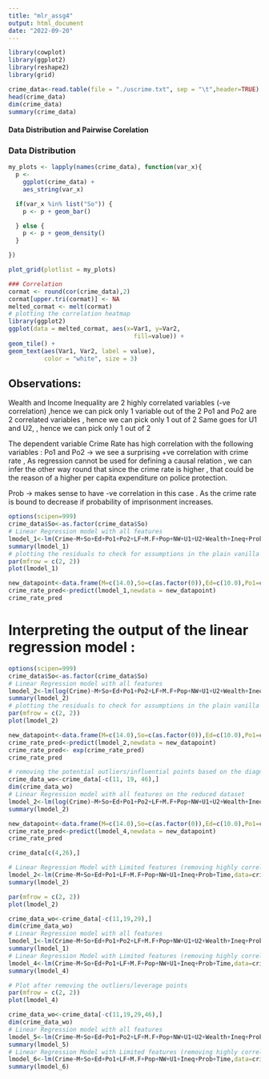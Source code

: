 ```yaml
---
title: "mlr_assg4"
output: html_document
date: "2022-09-20"
---
```


```r
library(cowplot)
library(ggplot2)
library(reshape2)
library(grid)
```


```r
crime_data<-read.table(file = "./uscrime.txt", sep = "\t",header=TRUE)
head(crime_data)
dim(crime_data)
summary(crime_data)
```

#### Data Distribution and Pairwise Corelation
### Data Distribution
```r
my_plots <- lapply(names(crime_data), function(var_x){
  p <- 
    ggplot(crime_data) +
    aes_string(var_x)

  if(var_x %in% list("So")) {
    p <- p + geom_bar()

  } else {
    p <- p + geom_density()
  } 

})

plot_grid(plotlist = my_plots)

### Correlation
cormat <- round(cor(crime_data),2)
cormat[upper.tri(cormat)] <- NA
melted_cormat <- melt(cormat)
# plotting the correlation heatmap
library(ggplot2)
ggplot(data = melted_cormat, aes(x=Var1, y=Var2,
                                   fill=value)) +
geom_tile() +
geom_text(aes(Var1, Var2, label = value),
          color = "white", size = 3)
```
## Observations: 
Wealth and Income Inequality are 2 highly correlated variables (-ve correlation) ,hence we can pick only 1 variable out of the 2
Po1 and Po2 are 2 correlated variables , hence we can pick only 1 out of 2 
Same goes for U1 and U2, , hence we can pick only 1 out of 2 

The dependent variable Crime Rate has high correlation with the following variables :
Po1 and Po2 -> we see a surprising +ve correlation with crime rate , As regression cannot be used for defining a causal relation , we can infer the other way round that since the crime rate is higher , that could be the reason of a higher per capita expenditure on police protection.

Prob -> makes sense to have -ve correlation in this case . As the crime rate is bound to decrease if probability of imprisonment increases.

```r
options(scipen=999)
crime_data$So<-as.factor(crime_data$So)
# Linear Regression model with all features
lmodel_1<-lm(Crime~M+So+Ed+Po1+Po2+LF+M.F+Pop+NW+U1+U2+Wealth+Ineq+Prob+Time,data=crime_data)
summary(lmodel_1)
# plotting the residuals to check for assumptions in the plain vanilla model with all features
par(mfrow = c(2, 2))
plot(lmodel_1)

new_datapoint<-data.frame(M=c(14.0),So=c(as.factor(0)),Ed=c(10.0),Po1=c(12.0),Po2=c(15.5),LF=c(0.640),M.F=c(94.0),Pop=c(150),NW=c(1.1),U1=c(0.120),U2=c(3.6),Wealth=c(3200),Ineq=c(20.1),Prob=c(0.04),Time=c(39.0))
crime_rate_pred<-predict(lmodel_1,newdata = new_datapoint)
crime_rate_pred
```
# Interpreting the output of the linear regression model : 

```r
options(scipen=999)
crime_data$So<-as.factor(crime_data$So)
# Linear Regression model with all features
lmodel_2<-lm(log(Crime)~M+So+Ed+Po1+Po2+LF+M.F+Pop+NW+U1+U2+Wealth+Ineq+Prob+Time,data=crime_data)
summary(lmodel_2)
# plotting the residuals to check for assumptions in the plain vanilla model with all features
par(mfrow = c(2, 2))
plot(lmodel_2)

new_datapoint<-data.frame(M=c(14.0),So=c(as.factor(0)),Ed=c(10.0),Po1=c(12.0),Po2=c(15.5),LF=c(0.640),M.F=c(94.0),Pop=c(150),NW=c(1.1),U1=c(0.120),U2=c(3.6),Wealth=c(3200),Ineq=c(20.1),Prob=c(0.04),Time=c(39.0))
crime_rate_pred<-predict(lmodel_2,newdata = new_datapoint)
crime_rate_pred<- exp(crime_rate_pred)
crime_rate_pred
```

```r
# removing the potential outliers/influential points based on the diagnostic plots of linear regression model
crime_data_wo<-crime_data[-c(11, 19, 46),]
dim(crime_data_wo)
# Linear Regression model with all features on the reduced dataset
lmodel_2<-lm(log(Crime)~M+So+Ed+Po1+Po2+LF+M.F+Pop+NW+U1+U2+Wealth+Ineq+Prob+Time,data=crime_data_wo)
summary(lmodel_2)
```


```r
new_datapoint<-data.frame(M=c(14.0),So=c(as.factor(0)),Ed=c(10.0),Po1=c(12.0),Po2=c(15.5),LF=c(0.640),M.F=c(94.0),Pop=c(150),NW=c(1.1),U1=c(0.120),U2=c(3.6),Wealth=c(3200),Ineq=c(20.1),Prob=c(0.04),Time=c(39.0))
crime_rate_pred<-predict(lmodel_4,newdata = new_datapoint)
crime_rate_pred
```
```r
crime_data[c(4,26),]
```


```r
# Linear Regression Model with Limited features (removing highly correlated features)
lmodel_2<-lm(Crime~M+So+Ed+Po1+LF+M.F+Pop+NW+U1+Ineq+Prob+Time,data=crime_data)
summary(lmodel_2)

par(mfrow = c(2, 2))
plot(lmodel_2)
```



```r
crime_data_wo<-crime_data[-c(11,19,29),]
dim(crime_data_wo)
# Linear Regression model with all features
lmodel_1<-lm(Crime~M+So+Ed+Po1+Po2+LF+M.F+Pop+NW+U1+U2+Wealth+Ineq+Prob+Time,data=crime_data_wo)
summary(lmodel_1)
# Linear Regression Model with Limited features (removing highly correlated features)
lmodel_4<-lm(Crime~M+So+Ed+Po1+LF+M.F+Pop+NW+U1+Ineq+Prob+Time,data=crime_data)
summary(lmodel_4)

```


```r
# Plot after removing the outliers/leverage points
par(mfrow = c(2, 2))
plot(lmodel_4)
```

```r
crime_data_wo<-crime_data[-c(11,19,29,46),]
dim(crime_data_wo)
# Linear Regression model with all features
lmodel_5<-lm(Crime~M+So+Ed+Po1+Po2+LF+M.F+Pop+NW+U1+U2+Wealth+Ineq+Prob+Time,data=crime_data_wo)
summary(lmodel_5)
# Linear Regression Model with Limited features (removing highly correlated features)
lmodel_6<-lm(Crime~M+So+Ed+Po1+LF+M.F+Pop+NW+U1+Ineq+Prob+Time,data=crime_data_wo)
summary(lmodel_6)
```
